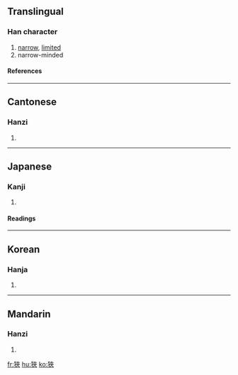 {{see|狭}}

==Translingual==
===Han character===
{{Han char|rn=94|rad=犬|as=07|sn=10|four=4423<sub>8</sub>|canj=大竹大人人 (KHKOO)}}
# [[narrow]], [[limited]]
# narrow-minded
====References====
{{Han ref|kx=0711.300|dkj=20428|dj=1123.280|hdz=21348.040|uh=72F9|ud=29433|bh=AF55|bd=44885}}

----
==Cantonese==
===Hanzi===
{{yue-hanzi|jyut=|y=haap6}}
# {{defn|Cantonese}}

----
==Japanese==
===Kanji===
{{ja-kanji|grade=|rs=犬07}}
# {{defn|Japanese}} 
====Readings====
{{ja-readings|on=[[きょう]] (kyō), [[こう]] (kō)|kun=[[せまい]] (semai), [[せばめる]] (sebameru)}}

----
==Korean==
===Hanja===
{{ko-hanja|hangeul=협|eumhun=|rv=hyeop|mr=hyŏp|y=hyep}}
# {{defn|Korean}}

----
==Mandarin==
===Hanzi===
{{cmn-hanzi|sim=狭|pin=[[jùn]] ([[jun4]]), [[xiá]] ([[xia2]]), [[xùn]] ([[xun4]])|wg=chün<sup>4</sup>, hsia<sup>2</sup>, hsün<sup>4</sup>}}
# {{defn|Mandarin}}

[[fr:狹]]
[[hu:狹]]
[[ko:狹]]